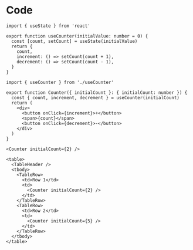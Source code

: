# Code

```tsx filename="useCounter.ts"
import { useState } from 'react'

export function useCounter(initialValue: number = 0) {
  const [count, setCount] = useState(initialValue)
  return {
    count,
    increment: () => setCount(count + 1),
    decrement: () => setCount(count - 1),
  }
}
```

```tsx filename="Counter.tsx"
import { useCounter } from './useCounter'

export function Counter({ initialCount }: { initialCount: number }) {
  const { count, increment, decrement } = useCounter(initialCount)
  return (
    <div>
      <button onClick={increment}>+</button>
      <span>{count}</span>
      <button onClick={decrement}>-</button>
    </div>
  )
}
```

```tsx preview
<Counter initialCount={2} />
```

```tsx preview
<table>
  <TableHeader />
  <tbody>
    <TableRow>
      <td>Row 1</td>
      <td>
        <Counter initialCount={2} />
      </td>
    </TableRow>
    <TableRow>
      <td>Row 2</td>
      <td>
        <Counter initialCount={5} />
      </td>
    </TableRow>
  </tbody>
</table>
```
